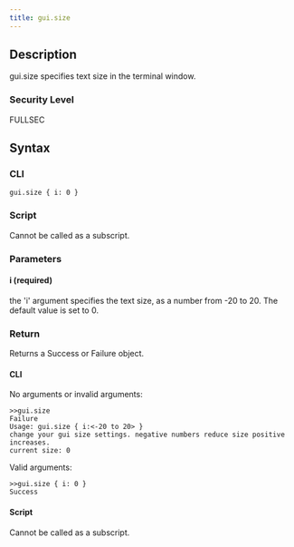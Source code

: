 ```yaml
---
title: gui.size
---
```


## Description

gui.size specifies text size in the terminal window.

### Security Level

FULLSEC

## Syntax

### CLI

```
gui.size { i: 0 }
```

### Script

Cannot be called as a subscript.

### Parameters

#### i (required)

the 'i' argument specifies the text size, as a number from -20 to 20. The default value is set to 0.

### Return

Returns a Success or Failure object.

#### CLI

No arguments or invalid arguments:

```
>>gui.size
Failure
Usage: gui.size { i:<-20 to 20> }
change your gui size settings. negative numbers reduce size positive increases.
current size: 0
```

Valid arguments:

```
>>gui.size { i: 0 }
Success
```

#### Script

Cannot be called as a subscript.
